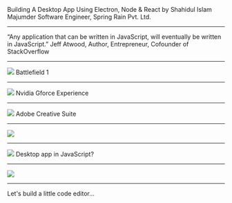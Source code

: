 

<Head>
  <title>Building A Desktop App Using Electron, Node and React</title>
  <link href="https://fonts.googleapis.com/css?family=Open+Sans|Playfair+Display:400,700&display=swap" rel="stylesheet" />
</Head>

<!-- Slide Starts Here -->

<Layout bgImage={bgImg}>

  <Box width="60vw" textAlign="center">
    <Text variant="h1">
      Building A Desktop App Using Electron, Node & React
    </Text>
    <Text variant="h5">by</Text>
    <Text variant="h3" mb={0}>
      Shahidul Islam Majumder
    </Text>
    <Text>
      Software Engineer, Spring Rain Pvt. Ltd.
    </Text>
  </Box>
  
</Layout>

---


<Layout bgImage={jeffAtwood}>

<Box width="64vw" textAlign="center">
  <Text variant="h2">
    “Any application that can be written in JavaScript, will eventually be written in JavaScript.”
  </Text>
  <Text  fontSize="1.4em">Jeff Atwood, Author, Entrepreneur, Cofounder of StackOverflow</Text>
</Box>

</Layout>


---

<Layout>
  <Image src={battleField} />
  <Box position="fixed" bottom={72} bg="rgba(0,0,0,0.7)" margin={0} padding="0 16px 4px 16px" border="4px solid #ffe066" borderRadius={8}>
    <Text variant="h2" margin={0}>Battlefield 1</Text>
  </Box>
</Layout>

---

<Layout>
  <Image src={nvidiaExp} />
  <Box position="fixed" bottom={72} bg="rgba(0,0,0,0.9)" margin={0} padding="0 16px 4px 16px" border="4px solid #ffe066" borderRadius={8}>
    <Text variant="h2" margin={0}>Nvidia Gforce Experience</Text>
  </Box>
</Layout>

---

<Layout>
  <Image src={adobeCreative} />
  <Box position="fixed" bottom={72} bg="rgba(0,0,0,0.9)" margin={0} padding="0 16px 4px 16px" border="4px solid #ffe066" borderRadius={8}>
    <Text variant="h2" margin={0}>Adobe Creative Suite</Text>
  </Box>
</Layout>

---

<Layout>
  <Image src={electronApps} />
</Layout>

---

<Layout>
  <Image src={whattt} />
  <Box position="fixed" top={72} left={72} bg="rgba(0,0,0,0.9)" margin={0} padding="0 16px 4px 16px" border="4px solid #ffe066" borderRadius={8}>
    <Text variant="h2" margin={0}>Desktop app in JavaScript?</Text>
  </Box>
</Layout>

---

<Layout>
  <Image src={electron} />
</Layout>

---

<Layout>
  <Text>Let's build a little code editor...</Text>
</Layout>
